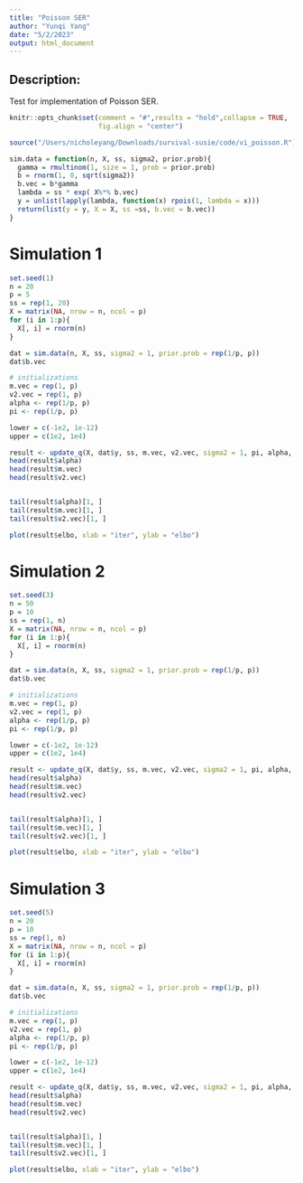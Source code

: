 ```yaml
---
title: "Poisson SER"
author: "Yunqi Yang"
date: "5/2/2023"
output: html_document
---
```


## Description:

Test for implementation of Poisson SER.  

```r
knitr::opts_chunk$set(comment = "#",results = "hold",collapse = TRUE,
                      fig.align = "center")
```


```r
source("/Users/nicholeyang/Downloads/survival-susie/code/vi_poisson.R")
```

```r
sim.data = function(n, X, ss, sigma2, prior.prob){
  gamma = rmultinom(1, size = 1, prob = prior.prob)
  b = rnorm(1, 0, sqrt(sigma2))
  b.vec = b*gamma
  lambda = ss * exp( X%*% b.vec)
  y = unlist(lapply(lambda, function(x) rpois(1, lambda = x)))
  return(list(y = y, X = X, ss =ss, b.vec = b.vec))
}
```

# Simulation 1
```r
set.seed(1)
n = 20
p = 5
ss = rep(1, 20)
X = matrix(NA, nrow = n, ncol = p)
for (i in 1:p){
  X[, i] = rnorm(n)
}

dat = sim.data(n, X, ss, sigma2 = 1, prior.prob = rep(1/p, p))
dat$b.vec
```

```r
# initializations 
m.vec = rep(1, p)
v2.vec = rep(1, p)
alpha <- rep(1/p, p)
pi <- rep(1/p, p)

lower = c(-1e2, 1e-12)
upper = c(1e2, 1e4)

result <- update_q(X, dat$y, ss, m.vec, v2.vec, sigma2 = 1, pi, alpha, maxiter = 20, tol, lower, upper)
head(result$alpha)
head(result$m.vec)
head(result$v2.vec)


tail(result$alpha)[1, ]
tail(result$m.vec)[1, ]
tail(result$v2.vec)[1, ]

```

```r
plot(result$elbo, xlab = "iter", ylab = "elbo")
```


# Simulation 2
```r
set.seed(3)
n = 50
p = 10
ss = rep(1, n)
X = matrix(NA, nrow = n, ncol = p)
for (i in 1:p){
  X[, i] = rnorm(n)
}

dat = sim.data(n, X, ss, sigma2 = 1, prior.prob = rep(1/p, p))
dat$b.vec
```

```r
# initializations 
m.vec = rep(1, p)
v2.vec = rep(1, p)
alpha <- rep(1/p, p)
pi <- rep(1/p, p)

lower = c(-1e2, 1e-12)
upper = c(1e2, 1e4)

result <- update_q(X, dat$y, ss, m.vec, v2.vec, sigma2 = 1, pi, alpha, maxiter = 20, tol, lower, upper)
head(result$alpha)
head(result$m.vec)
head(result$v2.vec)


tail(result$alpha)[1, ]
tail(result$m.vec)[1, ]
tail(result$v2.vec)[1, ]
```

```r
plot(result$elbo, xlab = "iter", ylab = "elbo")
```


# Simulation 3
```r
set.seed(5)
n = 20
p = 10
ss = rep(1, n)
X = matrix(NA, nrow = n, ncol = p)
for (i in 1:p){
  X[, i] = rnorm(n)
}

dat = sim.data(n, X, ss, sigma2 = 1, prior.prob = rep(1/p, p))
dat$b.vec
```

```r
# initializations 
m.vec = rep(1, p)
v2.vec = rep(1, p)
alpha <- rep(1/p, p)
pi <- rep(1/p, p)

lower = c(-1e2, 1e-12)
upper = c(1e2, 1e4)

result <- update_q(X, dat$y, ss, m.vec, v2.vec, sigma2 = 1, pi, alpha, maxiter = 20, tol, lower, upper)
head(result$alpha)
head(result$m.vec)
head(result$v2.vec)


tail(result$alpha)[1, ]
tail(result$m.vec)[1, ]
tail(result$v2.vec)[1, ]
```

```r
plot(result$elbo, xlab = "iter", ylab = "elbo")
```

